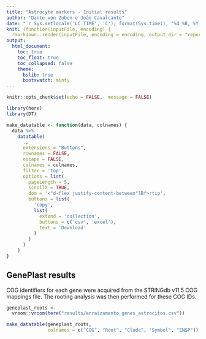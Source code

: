 ```yaml
---
title: "Astrocyte markers - Initial results"
author: "Dante von Zuben e João Cavalcante"
date: "`r Sys.setlocale('LC_TIME', 'C'); format(Sys.time(), '%d %B, %Y')`"
knit: (function(inputFile, encoding) {
  rmarkdown::render(inputFile, encoding = encoding, output_dir = "reports/") })
output:
  html_document:
    toc: true
    toc_float: true
    toc_collapsed: false
    theme:
      bslib: true
      bootswatch: minty
---
```


```r
knitr::opts_chunk$set(echo = FALSE,  message = FALSE)

library(here)
library(DT)

make_datatable <- function(data, colnames) {
  data %>%
    datatable(
      .,
      extensions = "Buttons",
      rownames = FALSE,
      escape = FALSE,
      colnames = colnames,
      filter = 'top',
      options = list(
        pageLength = 5,
        scrollX = TRUE,
        dom = '<"d-flex justify-content-between"lBf>rtip',
        buttons = list(
          'copy',
          list(
            extend = 'collection',
            buttons = c('csv', 'excel'),
            text = 'Download'
          )
        )
      )
    )
}
```

## GenePlast results

COG identifiers for each gene were acquired from the STRINGdb v11.5 COG mappings file.
The rooting analysis was then performed for these COG IDs.

:::{.column-body-outset}
```r
geneplast_roots <-
  vroom::vroom(here("results/enraizamento_genes_astrocitos.csv"))

make_datatable(geneplast_roots,
               colnames = c("COG", "Root", "Clade", "Symbol", "ENSP"))
```
:::